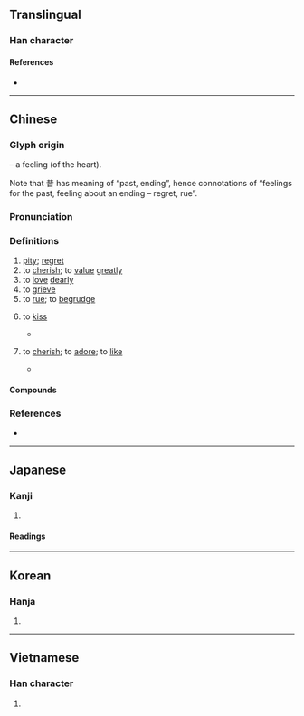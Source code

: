 {{character info/new}}
==Translingual==

===Han character===
{{Han char|rn=61|rad=心|as=08|sn=11|four=94061|canj=PTA|ids=⿰忄昔}}

====References====
* {{Han ref|kx=0391.110|dkj=10814|dj=0725.230|hdz=42313.090|uh=60DC|ud=24796|bh=B1A4|bd=45476}}

----

==Chinese==
{{zh-forms|alt=錫-Cantonese:sek3,𡃶-Cantonese:sek3}}

===Glyph origin===
{{Han etym}}
{{Han compound|心|alt1=忄|t1=heart|昔|ls=psc|c1=s|c2=p}} – a feeling (of the heart).

Note that 昔 has meaning of “past, ending”, hence connotations of “feelings for the past, feeling about an ending – regret, rue”.

===Pronunciation===
{{zh-pron
|m=惜
|c=sik1,sek3
|c_note=sik1 - literary; sek3 - vernacular
|h=pfs=siak/sit
|h_note=siak - vernacular; sit - literary
|md=sék
|mn=qz:siak/tw,xm,zz:sek/sioh
|mn_note=siak/sek - literary; sioh - vernacular
|w=
|mc=y
|oc=y
|cat=n,v
}}

===Definitions===
{{zh-hanzi}}

# [[pity]]; [[regret]]
# to [[cherish]]; to [[value]] [[greatly]]
# to [[love]] [[dearly]]
# to [[grieve]]
# to [[rue]]; to [[begrudge]]
# {{lb|zh|Cantonese}} to [[kiss]]
#* {{zh-x|門牙 和 紅唇 做 美夢，每次 你 輕{hing1}輕{hing1} 的 親 我（@'''錫''' 啖 先 哪）||C|ref={{w2|zh|林姍姍}}, {{lang|zh|連鎖反應}}}}
# {{lb|zh|Cantonese}} to [[cherish]]; to [[adore]]; to [[like]]
#* {{zh-x|錫 嗮 你　你 乖乖 地 我 實行 錫 嗮 你||C|ref={{w2|zh|許冠傑}} ({{w|Samuel Hui}}), {{lang|zh|錫嗮你}}}}

====Compounds====
{{zh-der|惜玉憐香|在所不惜|惜孤念寡|不惜|愛日惜力|惜身|惜老憐貧|惜恐|惜香憐玉|愛惜|惺惺相惜|惜別會|惜字|惜售|惜力|惜別|惜分陰|惋惜|悵惜|惜指失掌|惜陰|吝惜|惜福|可惜|愛惜羽毛|惜玉|寶惜|惜墨法|惜墨如金|憐孤惜寡|疼惜|拍惜|憐惜|痛惜|棄之可惜|矜惜|憐香惜玉|憐貧惜老|珍惜|死不足惜|歎惜|自惜羽毛|體惜|閔惜|顧惜|軫惜}}

===References===
* {{thcwd|7255}}

----

==Japanese==

===Kanji===
{{ja-kanji|grade=c|rs=心08}}

# {{l|en|pity}}

====Readings====
{{ja-readings
|goon=しゃく
|kanon=せき
|kun=お-し.い, お-しむ
}}

----

==Korean==

===Hanja===
{{ko-hanja|hangeul=석|eumhun=|rv=seok|mr=sŏk|y=sek}}

# {{defn|lang=ko|sort=心08}}

----

==Vietnamese==

===Han character===
{{vi-hantu|[[tiếc]], [[tích]]|rs=心08}}

# {{defn|lang=vi|sort=心08}}